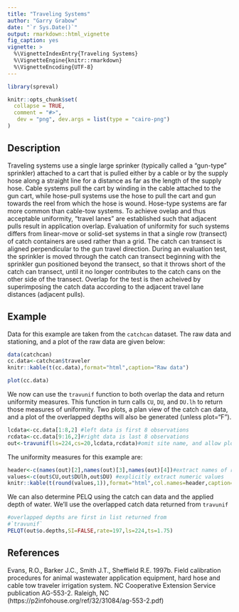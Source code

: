 ```yaml
---
title: "Traveling Systems"
author: "Garry Grabow"
date: "`r Sys.Date()`"
output: rmarkdown::html_vignette
fig_caption: yes
vignette: >
  %\VignetteIndexEntry{Traveling Systems}
  %\VignetteEngine{knitr::rmarkdown}
  %\VignetteEncoding{UTF-8}
---
```

```r
library(spreval)
```


```r
knitr::opts_chunk$set(
  collapse = TRUE,
  comment = "#>",
   dev = "png", dev.args = list(type = "cairo-png")
)
```

## Description

Traveling systems use a single large sprinker (typically called a "gun-type" sprinkler) attached to a cart that is pulled either by a cable or by the supply hose along a straight line for a distance as far as the length of the supply hose.  Cable systems pull the cart by winding in the cable attached to the gun cart, while hose-pull systems use the hose to pull the cart and gun towards the reel from which the hose is wound. Hose-type systems are far more common than cable-tow systems.  To achieve ovelap and thus acceptable uniformity, "travel lanes" are established such that adjacent pulls result in application overlap.  Evaluation of uniformity for such systems differs from linear-move or solid-set systems in that a single row (transect) of catch containers are used rather than a grid.  The catch can transect is aligned perpendicular to the gun travel direction.  During an evaluation test, the sprinkler is moved through the catch can transect beginning with the sprinkler gun positioned beyond the transect, so that it throws short of the catch can transect, until it no longer contributes to the catch cans on the other side of the transect.  Overlap for the test is then acheived by superimposing the catch data according to the adjacent travel lane distances (adjacent pulls).  

## Example
Data for this example are taken from the `catchcan` dataset. The raw data and stationing, and a plot of the raw data are given below:

```r
data(catchcan)
cc.data<-catchcan$traveler
knitr::kable(t(cc.data),format="html",caption="Raw data")
```

```r
plot(cc.data)
```

We now can use the `travunif` function to both overlap the data and return uniformity measures. This function in turn calls `CU`, `DU`, and `DU.lh` to return those measures of uniformity. Two plots, a plan view of the catch can data, and a plot of the overlapped depths will also be generated (unless plot="F").

```r
lcdata<-cc.data[1:8,2] #left data is first 8 observations
rcdata<-cc.data[9:16,2]#right data is last 8 observations
out<-travunif(ls=224,cs=20,lcdata,rcdata)#omit site name, and allow plot
```

The uniformity measures for this example are:

```r
header<-c(names(out)[2],names(out)[3],names(out)[4])#extract names of returned list
values<-c(out$CU,out$DUlh,out$DU) #explicitly extract numeric values
knitr::kable(t(round(values,1)),format="html",col.names=header,caption="Uniformity measures")
```

We can also determine PELQ using the catch can data and the applied depth of water. We'll use the overlapped catch data returned from `travunif`

```r
#overlapped depths are first in list returned from
#`travunif` 
PELQT(out$o.depths,SI=FALSE,rate=197,ls=224,ts=1.75)
```


## References
Evans, R.O., Barker J.C., Smith J.T., Sheffield R.E. 1997b.  Field calibration procedures for animal wastewater application equipment, hard hose and cable tow traveler irrigation system. NC Cooperative Extension Service publication  AG-553-2.  Raleigh, NC
(https://p2infohouse.org/ref/32/31084/ag-553-2.pdf)



